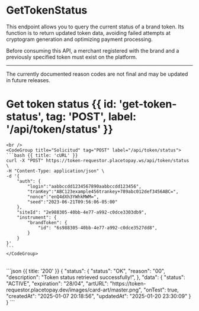 


# GetTokenStatus

This endpoint allows you to query the current status of a brand token.
Its function is to return updated token data, avoiding failed attempts at
cryptogram generation and optimizing payment processing.

Before consuming this API, a merchant registered with the brand and
a previously specified token must exist on the platform.

---

<Note type="warning">
    The currently documented reason codes are not final and may be updated in future releases.
</Note>


# Get token status {{ id: 'get-token-status', tag: 'POST', label: '/api/token/status' }}

<Row>
  <Col>
    <ApiReader
      path="/api/token/status"
      method="POST"
      api={props.refs}
    />
  </Col>
  <Col sticky>

    <br />
    <CodeGroup title="Solicitud" tag="POST" label="/api/token/status">
    ```bash {{ title: 'cURL' }}
    curl -X "POST" https://token-requestor.placetopay.ws/api/token/status \
    -H "Content-Type: application/json" \
    -d '{
        "auth": {
            "login":"aabbccdd1234567890aabbccdd123456",
            "tranKey":"ABC123example456trankey+789abc012def3456ABC=",
            "nonce":"enQ4dXh3YWhkMWM=",
            "seed":"2023-06-21T09:56:06-05:00"
        },
        "siteId": "2e988305-40bb-4e77-a992-c0dce3303db9",
        "instrument": {
            "brandToken": {
                "id": "6s988305-40bb-4e77-a992-c0dce3527dd8",
            }
        }
    }'
    ```
    </CodeGroup>
  </Col>
</Row>

<Row>
  <Col>
    <ApiReader
      path="/api/token/status"
      method="post"
      type="response"
      api={props.refs}
    />
  </Col>
  <Col sticky>
    <br />
    <CodeGroup title="Respuesta">
    ```json {{ title: '200' }}
        {
            "status": {
                "status": "OK",
                "reason": "00",
                "description": "Token status retrieved successfully!",
            },
            "data": {
                "status": "ACTIVE",
                "expiration": "28/04",
                "artURL": "https://token-requestor.placetopay.dev/images/card-art/master.png",
                "onTest": true,
                "createdAt": "2025-01-07 20:18:56",
                "updatedAt": "2025-01-20 23:30:09"
            }
        }
        ```
    </CodeGroup>
  </Col>
</Row>

